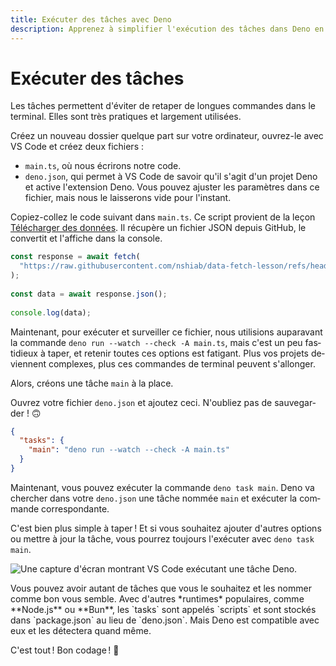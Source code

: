 ```yaml
---
title: Exécuter des tâches avec Deno
description: Apprenez à simplifier l'exécution des tâches dans Deno en utilisant le fichier de configuration `deno.json`.
---
```



# Exécuter des tâches

Les tâches permettent d'éviter de retaper de longues commandes dans le terminal. Elles sont très pratiques et largement utilisées.

<NoticeIntro lang="fr"/>

Créez un nouveau dossier quelque part sur votre ordinateur, ouvrez-le avec VS Code et créez deux fichiers :

- `main.ts`, où nous écrirons notre code.
- `deno.json`, qui permet à VS Code de savoir qu'il s'agit d'un projet Deno et active l'extension Deno. Vous pouvez ajuster les paramètres dans ce fichier, mais nous le laisserons vide pour l'instant.

Copiez-collez le code suivant dans `main.ts`. Ce script provient de la leçon [Télécharger des données](/pushing-further/fetch). Il récupère un fichier JSON depuis GitHub, le convertit et l'affiche dans la console.

```ts showLineNumbers filename="main.ts"
const response = await fetch(
  "https://raw.githubusercontent.com/nshiab/data-fetch-lesson/refs/heads/main/temp.json",
);
 
const data = await response.json();
 
console.log(data);
```

Maintenant, pour exécuter et surveiller ce fichier, nous utilisions auparavant la commande  `deno run --watch --check -A main.ts`, mais c'est un peu fastidieux à taper, et retenir toutes ces options est fatigant. Plus vos projets deviennent complexes, plus ces commandes de terminal peuvent s'allonger.

Alors, créons une tâche `main` à la place.

Ouvrez votre fichier `deno.json` et ajoutez ceci. N'oubliez pas de sauvegarder ! 🙃

```json showLineNumbers filename="deno.json"
{
  "tasks": {
    "main": "deno run --watch --check -A main.ts"
  }
}
```

Maintenant, vous pouvez exécuter la commande `deno task main`. Deno va chercher dans votre `deno.json` une tâche nommée `main` et exécuter la commande correspondante.

C'est bien plus simple à taper ! Et si vous souhaitez ajouter d'autres options ou mettre à jour la tâche, vous pourrez toujours l'exécuter avec `deno task main`.

![Une capture d'écran montrant VS Code exécutant une tâche Deno.](/assets/pushing-further/tasks/task.png)

<Callout type="info" emoji="💡">
    Vous pouvez avoir autant de tâches que vous le souhaitez et les nommer comme bon vous semble. Avec d'autres *runtimes* populaires, comme **Node.js** ou **Bun**, les `tasks` sont appelés `scripts` et sont stockés dans `package.json` au lieu de `deno.json`. Mais Deno est compatible avec eux et les détectera quand même.
</Callout>

C'est tout ! Bon codage ! 🥳

<NoticeEnd lang="fr"/>